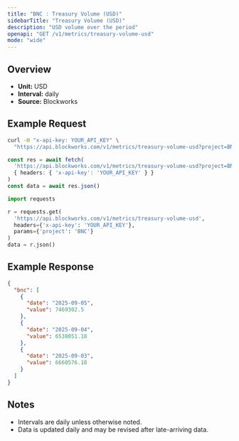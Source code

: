 ```yaml
---
title: "BNC : Treasury Volume (USD)"
sidebarTitle: "Treasury Volume (USD)"
description: "USD volume over the period"
openapi: "GET /v1/metrics/treasury-volume-usd"
mode: "wide"
---
```


## Overview

- **Unit:** USD
- **Interval:** daily
- **Source:** Blockworks

## Example Request

<CodeGroup>

```bash cURL
curl -H "x-api-key: YOUR_API_KEY" \
  "https://api.blockworks.com/v1/metrics/treasury-volume-usd?project=BNC"
```

```typescript TypeScript
const res = await fetch(
  'https://api.blockworks.com/v1/metrics/treasury-volume-usd?project=BNC',
  { headers: { 'x-api-key': 'YOUR_API_KEY' } }
)
const data = await res.json()
```

```python Python
import requests

r = requests.get(
  'https://api.blockworks.com/v1/metrics/treasury-volume-usd',
  headers={'x-api-key': 'YOUR_API_KEY'},
  params={'project': 'BNC'}
)
data = r.json()
```

</CodeGroup>

## Example Response

```json
{
  "bnc": [
    {
      "date": "2025-09-05",
      "value": 7469302.5
    },
    {
      "date": "2025-09-04",
      "value": 6538051.18
    },
    {
      "date": "2025-09-03",
      "value": 6660576.18
    }
  ]
}
```

## Notes
- Intervals are daily unless otherwise noted.
- Data is updated daily and may be revised after late-arriving data.
